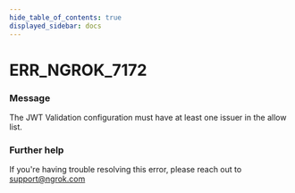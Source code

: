 ```yaml
---
hide_table_of_contents: true
displayed_sidebar: docs
---
```



# ERR_NGROK_7172

### Message

The JWT Validation configuration must have at least one issuer in the allow list.

<ErrorDetails error="err_ngrok_7172" />

### Further help

If you're having trouble resolving this error, please reach out to [support@ngrok.com](mailto:support@ngrok.com?subject=Help%20with%20ERR_NGROK_7172)
